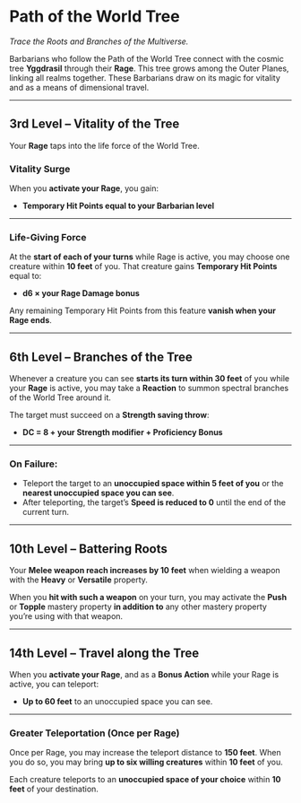 # Path of the World Tree

_Trace the Roots and Branches of the Multiverse._

Barbarians who follow the Path of the World Tree connect with the cosmic tree **Yggdrasil** through their **Rage**. This tree grows among the Outer Planes, linking all realms together. These Barbarians draw on its magic for vitality and as a means of dimensional travel.

---

## 3rd Level – Vitality of the Tree

Your **Rage** taps into the life force of the World Tree.

### Vitality Surge

When you **activate your Rage**, you gain:

- **Temporary Hit Points equal to your Barbarian level**

---

### Life-Giving Force

At the **start of each of your turns** while Rage is active, you may choose one creature within **10 feet** of you. That creature gains **Temporary Hit Points** equal to:

- **d6 × your Rage Damage bonus**

Any remaining Temporary Hit Points from this feature **vanish when your Rage ends**.

---

## 6th Level – Branches of the Tree

Whenever a creature you can see **starts its turn within 30 feet** of you while your **Rage** is active, you may take a **Reaction** to summon spectral branches of the World Tree around it.

The target must succeed on a **Strength saving throw**:

- **DC = 8 + your Strength modifier + Proficiency Bonus**

---

### On Failure:

- Teleport the target to an **unoccupied space within 5 feet of you** or the **nearest unoccupied space you can see**.
- After teleporting, the target’s **Speed is reduced to 0** until the end of the current turn.

---

## 10th Level – Battering Roots

Your **Melee weapon reach increases by 10 feet** when wielding a weapon with the **Heavy** or **Versatile** property.

When you **hit with such a weapon** on your turn, you may activate the **Push** or **Topple** mastery property **in addition to** any other mastery property you’re using with that weapon.

---

## 14th Level – Travel along the Tree

When you **activate your Rage**, and as a **Bonus Action** while your Rage is active, you can teleport:

- **Up to 60 feet** to an unoccupied space you can see.

---

### Greater Teleportation (Once per Rage)

Once per Rage, you may increase the teleport distance to **150 feet**. When you do so, you may bring **up to six willing creatures** within **10 feet** of you.

Each creature teleports to an **unoccupied space of your choice** within **10 feet** of your destination.
